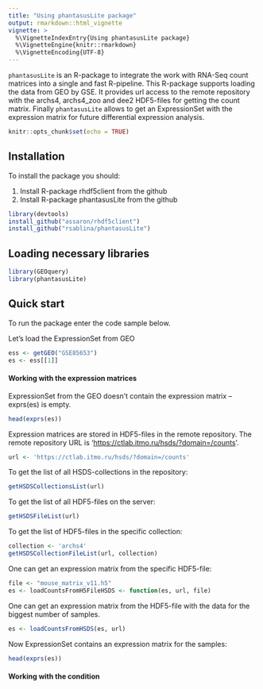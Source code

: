 ```yaml
---
title: "Using phantasusLite package"
output: rmarkdown::html_vignette
vignette: >
  %\VignetteIndexEntry{Using phantasusLite package}
  %\VignetteEngine{knitr::rmarkdown}
  %\VignetteEncoding{UTF-8}
---
```


`phantasusLite` is an R-package to integrate the work with RNA-Seq count matrices into a single and fast R-pipeline. This R-package supports loading the data from GEO by GSE. It provides url access to the remote repository with the archs4, archs4_zoo and dee2 HDF5-files for getting the count matrix. Finally `phantasusLite` allows to get an ExpressionSet with the expression matrix for future differential expression analysis.

```r
knitr::opts_chunk$set(echo = TRUE)
```

## Installation

To install the package you should:

1.  Install R-package rhdf5client from the github
2.  Install R-package phantasusLite from the github

``` r
library(devtools)
install_github("assaron/rhdf5client")
install_github("rsablina/phantasusLite")
```

## Loading necessary libraries

```r
library(GEOquery)
library(phantasusLite)
```

## Quick start

To run the package enter the code sample below.

Let's load the ExpressionSet from GEO

```r
ess <- getGEO("GSE85653")
es <- ess[[1]]
```

#### Working with the expression matrices

ExpressionSet from the GEO doesn't contain the expression matrix -- exprs(es) is empty.

```r
head(exprs(es))
```

Expression matrices are stored in HDF5-files in the remote repository. The remote repository URL is '<https://ctlab.itmo.ru/hsds/?domain=/counts>'.

```r
url <- 'https://ctlab.itmo.ru/hsds/?domain=/counts'
```

To get the list of all HSDS-collections in the repository:

```r
getHSDSCollectionsList(url)
```

To get the list of all HDF5-files on the server:

```r
getHSDSFileList(url)
```

To get the list of HDF5-files in the specific collection:

```r
collection <- 'archs4'
getHSDSCollectionFileList(url, collection)
```

One can get an expression matrix from the specific HDF5-file:

```r
file <- "mouse_matrix_v11.h5"
es <- loadCountsFromH5FileHSDS <- function(es, url, file)
```

One can get an expression matrix from the HDF5-file with the data for the biggest number of samples.

```r
es <- loadCountsFromHSDS(es, url)
```

Now ExpressionSet contains an expression matrix for the samples:

```r
head(exprs(es))
```

#### Working with the condition
